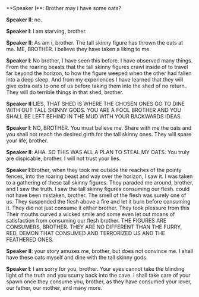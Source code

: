 
<PoemBox author="Joe Capo" title="Brother, May I Have Some Oats?">
**Speaker I**: Brother may i have some oats?  
  
**Speaker II**: no.  
  
**Speaker I**: I am starving, brother.  
  
**Speaker II**: As am i, brother. The tall skinny figure has thrown the oats at me. ME, BROTHER. i believe they have taken a liking to me.  
  
**Speaker I**: No brother, I have seen this before. I have observed many things. From the roaring beasts that the tall skinny figures crawl 
inside of to travel far beyond the horizon, to how the figure weeped when the other had fallen into a deep sleep. And from my experiences I 
have learned that they will give extra oats to one of us before taking them into the shed of no return.. They will do terrible things in that shed, 
brother.  
  
**Speaker II**:LIES, THAT SHED IS WHERE THE CHOSEN ONES GO TO DINE WITH OUT TALL SKINNY GODS. YOU ARE A FOOL BROTHER AND YOU SHALL BE 
LEFT BEHIND IN THE MUD WITH YOUR BACKWARDS IDEAS.    
  
**Speaker I**: NO, BROTHER. You must believe me. Share with me the oats and you shall not reach the desired girth for the tall skinny ones. 
They will spare your life, brother.    
  
**Speaker II**: AHA. SO THIS WAS ALL A PLAN TO STEAL MY OATS. You truly are dispicable, brother. I will not trust your lies.    
  
**Speaker I**:Brother, when they took me outside the reaches of the pointy fences, into the roaring beast and way over the horizon, I saw it. 
I was taken to a gathering of these tall skinny figures. They paraded me around, brother, and I saw the truth. I saw the tall skinny figures 
consuming our flesh. could not have been mistaken, brother. The smell of the flesh was surely one of us. They suspended the flesh above a 
fire and let it burn before consuming it. They did not just consume it either brother. They took pleasure from this Their mouths curved a 
wicked smile and some even let out moans of satisfaction from consuming our flesh brother. THE FIGURES ARE CONSUMERS, BROTHER. THEY ARE NO 
DIFFERENT THAN THE FURRY, RED, DEMON THAT CONSUMED AND TERRORIZED US AND THE FEATHERED ONES.  
  
**Speaker II**: your story amuses me, brother, but does not convince me. I shall have these oats myself and dine with the tall skinny gods.    
  
**Speaker I**: I am sorry for you, brother. Your eyes cannot take the blinding light of the truth and you scurry back into the cave. I shall take 
care of your spawn once they consume you, brother, as they have consumed your lover, our father, our mother, and many more.  
</PoemBox>